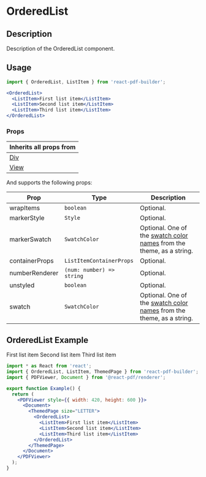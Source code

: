 

<Meta title="Documentation/Components/Lists/OrderedList" />

<h1>OrderedList</h1>

## Description

Description of the OrderedList component.

## Usage

```jsx
import { OrderedList, ListItem } from 'react-pdf-builder';
```

```jsx
<OrderedList>
  <ListItem>First list item</ListItem>
  <ListItem>Second list item</ListItem>
  <ListItem>Third list item</ListItem>
</OrderedList>
```

### Props

| Inherits all props from                                                                                      |
| ------------------------------------------------------------------------------------------------------------ |
| [Div](https://justinmahar.github.io/react-pdf-builder/?path=/docs/documentation-components-basics-div--docs) |
| [View](https://react-pdf.org/components#view)                                                                |

And supports the following props:

| Prop           | Type                      | Description                                                                                                                                                                  |
| -------------- | ------------------------- | ---------------------------------------------------------------------------------------------------------------------------------------------------------------------------- |
| wrapItems      | `boolean`                 | Optional.                                                                                                                                                                    |
| markerStyle    | `Style`                   | Optional.                                                                                                                                                                    |
| markerSwatch   | `SwatchColor`             | Optional. One of the [swatch color names](https://justinmahar.github.io/react-pdf-builder/?path=/docs/documentation-themes--docs#swatch-colors) from the theme, as a string. |
| containerProps | `ListItemContainerProps`  | Optional.                                                                                                                                                                    |
| numberRenderer | `(num: number) => string` | Optional.                                                                                                                                                                    |
| unstyled       | `boolean`                 | Optional.                                                                                                                                                                    |
| swatch         | `SwatchColor`             | Optional. One of the [swatch color names](https://justinmahar.github.io/react-pdf-builder/?path=/docs/documentation-themes--docs#swatch-colors) from the theme, as a string. |

## OrderedList Example

<DocsPDF>
  <OrderedList>
    <ListItem>First list item</ListItem>
    <ListItem>Second list item</ListItem>
    <ListItem>Third list item</ListItem>
  </OrderedList>
</DocsPDF>

```jsx
import * as React from 'react';
import { OrderedList, ListItem, ThemedPage } from 'react-pdf-builder';
import { PDFViewer, Document } from '@react-pdf/renderer';

export function Example() {
  return (
    <PDFViewer style={{ width: 420, height: 600 }}>
      <Document>
        <ThemedPage size="LETTER">
          <OrderedList>
            <ListItem>First list item</ListItem>
            <ListItem>Second list item</ListItem>
            <ListItem>Third list item</ListItem>
          </OrderedList>
        </ThemedPage>
      </Document>
    </PDFViewer>
  );
}
```
